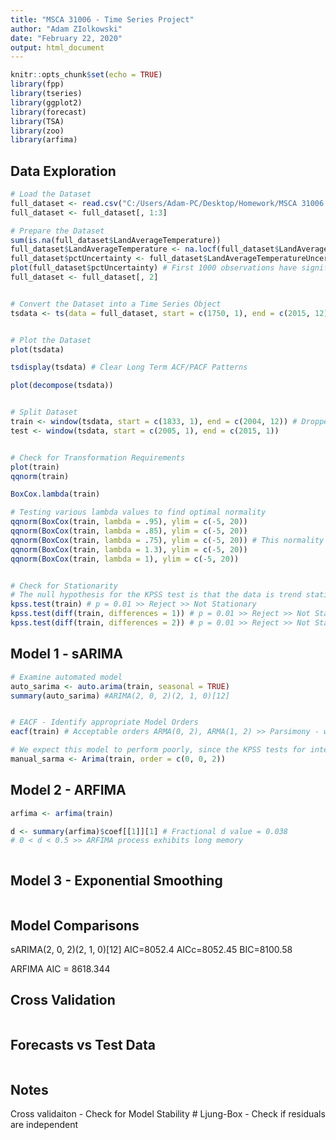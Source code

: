 ```yaml
---
title: "MSCA 31006 - Time Series Project"
author: "Adam ZIolkowski"
date: "February 22, 2020"
output: html_document
---
```


```r
knitr::opts_chunk$set(echo = TRUE)
library(fpp)
library(tseries)
library(ggplot2)
library(forecast)
library(TSA)
library(zoo)
library(arfima)
```

## Data Exploration

```r
# Load the Dataset
full_dataset <- read.csv("C:/Users/Adam-PC/Desktop/Homework/MSCA 31006 - Time Series/Project/GlobalTemperatures.csv")
full_dataset <- full_dataset[, 1:3]

# Prepare the Dataset
sum(is.na(full_dataset$LandAverageTemperature))
full_dataset$LandAverageTemperature <- na.locf(full_dataset$LandAverageTemperature, fromLast = TRUE)
full_dataset$pctUncertainty <- full_dataset$LandAverageTemperatureUncertainty / full_dataset$LandAverageTemperature
plot(full_dataset$pctUncertainty) # First 1000 observations have significant measurement error >> Remove the first 83 years
full_dataset <- full_dataset[, 2]


# Convert the Dataset into a Time Series Object
tsdata <- ts(data = full_dataset, start = c(1750, 1), end = c(2015, 12), frequency = 12)


# Plot the Dataset
plot(tsdata)

tsdisplay(tsdata) # Clear Long Term ACF/PACF Patterns

plot(decompose(tsdata))


# Split Dataset
train <- window(tsdata, start = c(1833, 1), end = c(2004, 12)) # Dropped 1750-1833 due to large measurement error estimates in original dataset
test <- window(tsdata, start = c(2005, 1), end = c(2015, 1))


# Check for Transformation Requirements
plot(train)
qqnorm(train)

BoxCox.lambda(train)

# Testing various lambda values to find optimal normality
qqnorm(BoxCox(train, lambda = .95), ylim = c(-5, 20))
qqnorm(BoxCox(train, lambda = .85), ylim = c(-5, 20))
qqnorm(BoxCox(train, lambda = .75), ylim = c(-5, 20)) # This normality plot shows the best normality distribution
qqnorm(BoxCox(train, lambda = 1.3), ylim = c(-5, 20))
qqnorm(BoxCox(train, lambda = 1), ylim = c(-5, 20))


# Check for Stationarity
# The null hypothesis for the KPSS test is that the data is trend stationary
kpss.test(train) # p = 0.01 >> Reject >> Not Stationary
kpss.test(diff(train, differences = 1)) # p = 0.01 >> Reject >> Not Stationary
kpss.test(diff(train, differences = 2)) # p = 0.01 >> Reject >> Not Stationary


```




## Model 1 - sARIMA


```r

# Examine automated model
auto_sarima <- auto.arima(train, seasonal = TRUE)
summary(auto_sarima) #ARIMA(2, 0, 2)(2, 1, 0)[12]


# EACF - Identify appropriate Model Orders
eacf(train) # Acceptable orders ARMA(0, 2), ARMA(1, 2) >> Parsimony - we will examine ARMA(0, 2)

# We expect this model to perform poorly, since the KPSS tests for integer differencing all yielded non-stationary results
manual_sarma <- Arima(train, order = c(0, 0, 2))


```



## Model 2 - ARFIMA

```r
arfima <- arfima(train)

d <- summary(arfima)$coef[[1]][1] # Fractional d value = 0.038
# 0 < d < 0.5 >> ARFIMA process exhibits long memory



```




## Model 3 - Exponential Smoothing

```r



```




## Model Comparisons

sARIMA(2, 0, 2)(2, 1, 0)[12]
AIC=8052.4   AICc=8052.45   BIC=8100.58

ARFIMA
AIC = 8618.344



## Cross Validation

```r


```




## Forecasts vs Test Data

```r


```




## Notes



Cross validaiton - Check for Model Stability
# Ljung-Box - Check if residuals are independent
